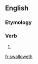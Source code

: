 ==English==

===Etymology===
{{suffix|swallow|eth|lang=en}}

===Verb===
{{head|en|verb form}}

# {{en-archaic third-person singular of|swallow}}

[[fr:swalloweth]]